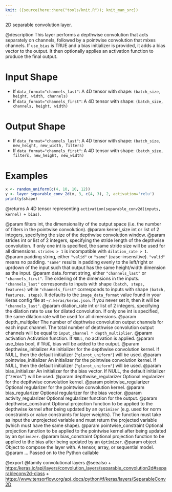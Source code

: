 ```yaml
---
knit: ({source(here::here("tools/knit.R")); knit_man_src})
---
```

2D separable convolution layer.

@description
This layer performs a depthwise convolution that acts separately on
channels, followed by a pointwise convolution that mixes channels.
If `use_bias` is TRUE and a bias initializer is provided,
it adds a bias vector to the output. It then optionally applies an
activation function to produce the final output.

# Input Shape
- If `data_format="channels_last"`:
    A 4D tensor with shape: `(batch_size, height, width, channels)`
- If `data_format="channels_first"`:
    A 4D tensor with shape: `(batch_size, channels, height, width)`

# Output Shape
- If `data_format="channels_last"`:
    A 4D tensor with shape: `(batch_size, new_height, new_width, filters)`
- If `data_format="channels_first"`:
    A 4D tensor with shape: `(batch_size, filters, new_height, new_width)`

# Examples
```r
x <- random_uniform(c(4, 10, 10, 12))
y <- layer_separable_conv_2d(x, 3, c(4, 3), 2, activation='relu')
print(y$shape)
```

@returns
A 4D tensor representing
`activation(separable_conv2d(inputs, kernel) + bias)`.

@param filters int, the dimensionality of the output space (i.e. the number
    of filters in the pointwise convolution).
@param kernel_size int or list of 2 integers, specifying the size of the
    depthwise convolution window.
@param strides int or list of 2 integers, specifying the stride length
    of the depthwise convolution. If only one int is specified, the same
    stride size will be used for all dimensions. `strides > 1` is
    incompatible with `dilation_rate > 1`.
@param padding string, either `"valid"` or `"same"` (case-insensitive).
    `"valid"` means no padding. `"same"` results in padding evenly to
    the left/right or up/down of the input such that output has the same
    height/width dimension as the input.
@param data_format string, either `"channels_last"` or `"channels_first"`.
    The ordering of the dimensions in the inputs. `"channels_last"`
    corresponds to inputs with shape `(batch, steps, features)`
    while `"channels_first"` corresponds to inputs with shape
    `(batch, features, steps)`. It defaults to the `image_data_format`
    value found in your Keras config file at `~/.keras/keras.json`.
    If you never set it, then it will be `"channels_last"`.
@param dilation_rate int or list of 2 integers, specifying the dilation
    rate to use for dilated convolution. If only one int is specified,
    the same dilation rate will be used for all dimensions.
@param depth_multiplier The number of depthwise convolution output channels
    for each input channel. The total number of depthwise convolution
    output channels will be equal to `input_channel * depth_multiplier`.
@param activation Activation function. If `NULL`, no activation is applied.
@param use_bias bool, if `TRUE`, bias will be added to the output.
@param depthwise_initializer An initializer for the depthwise convolution
    kernel. If NULL, then the default initializer (`"glorot_uniform"`)
    will be used.
@param pointwise_initializer An initializer for the pointwise convolution
    kernel. If NULL, then the default initializer (`"glorot_uniform"`)
    will be used.
@param bias_initializer An initializer for the bias vector. If NULL, the
    default initializer ('"zeros"') will be used.
@param depthwise_regularizer Optional regularizer for the depthwise
    convolution kernel.
@param pointwise_regularizer Optional regularizer for the pointwise
    convolution kernel.
@param bias_regularizer Optional regularizer for the bias vector.
@param activity_regularizer Optional regularizer function for the output.
@param depthwise_constraint Optional projection function to be applied to the
    depthwise kernel after being updated by an `Optimizer` (e.g. used
    for norm constraints or value constraints for layer weights). The
    function must take as input the unprojected variable and must return
    the projected variable (which must have the same shape).
@param pointwise_constraint Optional projection function to be applied to the
    pointwise kernel after being updated by an `Optimizer`.
@param bias_constraint Optional projection function to be applied to the
    bias after being updated by an `Optimizer`.
@param object Object to compose the layer with. A tensor, array, or sequential model.
@param ... Passed on to the Python callable

@export
@family convolutional layers
@seealso
+ <https:/keras.io/api/layers/convolution_layers/separable_convolution2d#separableconv2d-class>
+ <https://www.tensorflow.org/api_docs/python/tf/keras/layers/SeparableConv2D>

